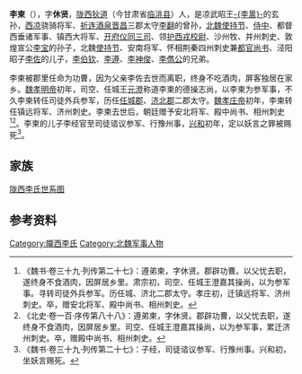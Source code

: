 '''李柬'''（{{bd|？||？||}}），字'''休贤'''，[[陇西郡|陇西]][[狄道县|狄道]]（今甘肃省[[临洮县|临洮县]]）人，是凉武昭王[[李暠|-{李暠}-]]的玄孙，[[西凉|西凉]]骁骑将军、[[祈连郡|祈连]][[酒泉郡|酒泉]][[晋昌郡|晋昌]]三郡太守[[李翻|李翻]]的曾孙，[[北魏|北魏]][[使持节|使持节]]、[[侍中|侍中]]、都督西垂诸军事、镇西大将军、[[开府仪同三司|开府仪同三司]]、领[[护西戎校尉|护西戎校尉]]、沙州牧、并州刺史、敦煌宣公[[李宝_(北魏)|李宝]]的孙子，北魏[[使持节|使持节]]、安南将军、怀相荆秦四州刺史兼[[都官尚书|都官尚书]]、泾阳昭子[[李佐_(北魏)|李佐]]的儿子，[[李伯钦|李伯钦]]、[[李遵|李遵]]、[[李神俊|李神俊]]、[[李儁公|李儁公]]的兄弟。

李柬被郡里任命为功曹，因为父亲李佐去世而离职，终身不吃酒肉，屏客独居在家乡。[[魏孝明帝|魏孝明帝]]初年，司空、任城王[[元澄|元澄]]称道李柬的德操志尚，以李柬为参军事，不久李柬转任司徒外兵参军，历任[[任城郡|任城郡]]、[[济北郡|济北郡]]二郡太守。[[魏孝庄帝|魏孝庄帝]]初年，李柬转任镇远将军、济州刺史。李柬去世后，朝廷赠予安北将军、殿中尚书、相州刺史<ref>《魏书·卷三十九·列传第二十七》：遵弟柬，字休贤。郡辟功曹。以父忧去职，遂终身不食酒肉，因屏居乡里。肃宗初，司空、任城王澄嘉其操尚，以为参军事。寻转司徒外兵参军。历任城、济北二郡太守。孝庄初，迁镇远将军、济州刺史。卒，赠安北将军、殿中尚书、相州刺史。</ref><ref>《北史·卷一百·序传第八十八》：遵弟柬，字休贤。郡辟功曹，以父忧去职，遂终身不食酒肉，因屏居乡里。司空、任城王澄嘉其操尚，以为参军事，累迁济州刺史。卒，赠殿中尚书、相州刺史。</ref>。李柬的儿子李经官至司徒谘议参军、行豫州事，[[兴和_(年号)|兴和]]初年，定以妖言之罪被赐死<ref>《魏书·卷三十九·列传第二十七》：子经，司徒谘议参军、行豫州事。兴和初，坐妖言赐死。</ref>。

==家族==
[[陇西李氏世系图|陇西李氏世系图]]

==参考资料==
{{reflist}}

[[Category:隴西李氏|Category:隴西李氏]]
[[Category:北魏军事人物|Category:北魏军事人物]]